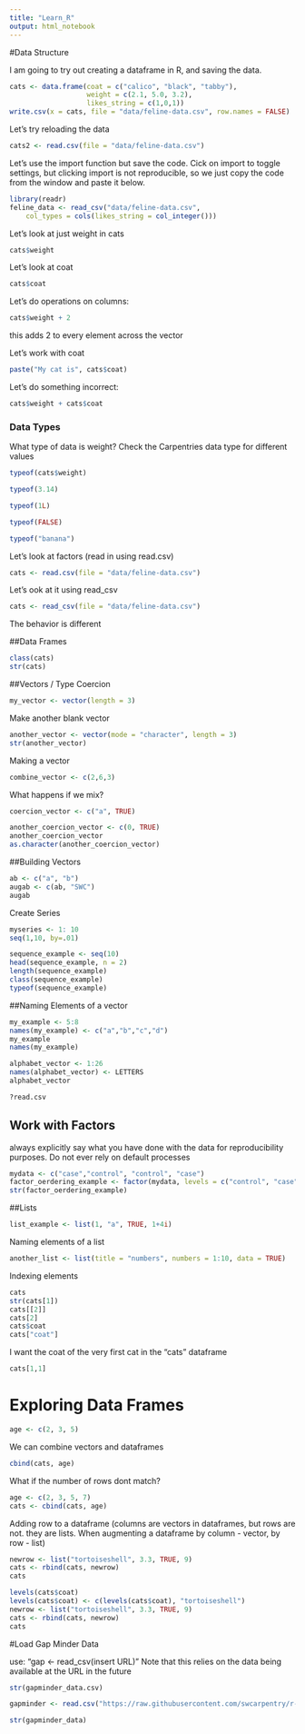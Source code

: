 ```yaml
---
title: "Learn_R"
output: html_notebook
---
```


#Data Structure

I am going to try out creating a dataframe in R, and saving the data.

```r
cats <- data.frame(coat = c("calico", "black", "tabby"),
                   weight = c(2.1, 5.0, 3.2),
                   likes_string = c(1,0,1))
write.csv(x = cats, file = "data/feline-data.csv", row.names = FALSE)
```

Let's try reloading the data

```r
cats2 <- read.csv(file = "data/feline-data.csv")
```

Let's use the import function but save the code. Cick on import to toggle settings, but clicking import is not reproducible, so we just copy the code from the window and paste it below. 

```r
library(readr)
feline_data <- read_csv("data/feline-data.csv", 
    col_types = cols(likes_string = col_integer()))
```

Let's look at just weight in cats

```r
cats$weight
```

Let's look at coat

```r
cats$coat
```

Let's do operations on columns:

```r
cats$weight + 2
```
this adds 2 to every element across the vector

Let's work with coat

```r
paste("My cat is", cats$coat)
```


Let's do something incorrect:

```r
cats$weight + cats$coat
```

### Data Types

What type of data is weight? Check the Carpentries data type for different values
```r
typeof(cats$weight)
```

```r
typeof(3.14)
```

```r
typeof(1L)
```

```r
typeof(FALSE)
```

```r
typeof("banana")
```

Let's look at factors (read in using read.csv)
```r
cats <- read.csv(file = "data/feline-data.csv")
```

Let's ook at it using read_csv

```r
cats <- read_csv(file = "data/feline-data.csv")
```

The behavior is different

##Data Frames

```r
class(cats)
str(cats)

```
##Vectors / Type Coercion

```r
my_vector <- vector(length = 3)
```

Make another blank vector

```r
another_vector <- vector(mode = "character", length = 3)
str(another_vector)
```

Making a vector

```r
combine_vector <- c(2,6,3)
```

What happens if we mix?

```r
coercion_vector <- c("a", TRUE)
```

```r
another_coercion_vector <- c(0, TRUE)
another_coercion_vector
as.character(another_coercion_vector)
```


##Building Vectors
```r

ab <- c("a", "b")
augab <- c(ab, "SWC")
augab
```

Create Series

```r
myseries <- 1: 10
seq(1,10, by=.01)
```

```r
sequence_example <- seq(10)
head(sequence_example, n = 2)
length(sequence_example)
class(sequence_example)
typeof(sequence_example)

```

##Naming Elements of a vector

```r
my_example <- 5:8
names(my_example) <- c("a","b","c","d")
my_example
names(my_example)
```

```r
alphabet_vector <- 1:26
names(alphabet_vector) <- LETTERS
alphabet_vector

```

```r
?read.csv
```

## Work with Factors

always explicitly say what you have done with the data for reproducibility purposes. Do not ever rely on default processes
```r
mydata <- c("case","control", "control", "case")
factor_oerdering_example <- factor(mydata, levels = c("control", "case"))
str(factor_oerdering_example)
```

##Lists

```r
list_example <- list(1, "a", TRUE, 1+4i)
```

Naming elements of a list

```r
another_list <- list(title = "numbers", numbers = 1:10, data = TRUE)
```

Indexing elements

```r
cats
str(cats[1])
cats[[2]]
cats[2]
cats$coat
cats["coat"]
```
I want the coat of the very first cat in the "cats" dataframe

```r
cats[1,1]
```

# Exploring Data Frames

```r
age <- c(2, 3, 5)
```

We can combine vectors and dataframes

```r
cbind(cats, age)
```

What if the number of rows dont match?

```r
age <- c(2, 3, 5, 7)
cats <- cbind(cats, age)
```

Adding row to a dataframe (columns are vectors in dataframes, but rows are not. they are lists. When augmenting a dataframe by column - vector, by row - list)
```r
newrow <- list("tortoiseshell", 3.3, TRUE, 9)
cats <- rbind(cats, newrow)
cats
```
```r
levels(cats$coat)
levels(cats$coat) <- c(levels(cats$coat), "tortoiseshell")
newrow <- list("tortoiseshell", 3.3, TRUE, 9)
cats <- rbind(cats, newrow)
cats
```


#Load Gap Minder Data

use: "gap <- read_csv(insert URL)"
Note that this relies on the data being available at the URL in the future

```r
str(gapminder_data.csv)
```
```r
gapminder <- read.csv("https://raw.githubusercontent.com/swcarpentry/r-novice-gapminder/gh-pages/_episodes_rmd/data/gapminder_data.csv")
```

```r
str(gapminder_data)
```
```r

```

